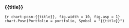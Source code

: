 
### {{title}}

```{r chart-posn-{{title}}, fig.width = 10, fig.asp = 1}
chart.Posn(Portfolio = portfolio, Symbol = "{{title}}")
```

